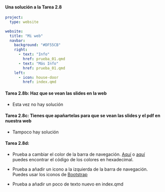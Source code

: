 ::: {.callout-important icon="false"}
#### Una solución a la Tarea 2.8


```yaml
project:
  type: website
 
website:
  title: "Mi web"
  navbar:
    background: "#DF55CB"
    right: 
      - text: "Info"
        href: prueba_01.qmd
      - text: "Más Info"
        href: prueba_01.qmd
    left: 
      - icon: house-door
        href: index.qmd       
```

:::


::: {.fragment}
::: {.callout-important icon="false"}
#### Tarea 2.8b: Haz que se vean las slides en la web

- Esta vez no hay solución

:::
:::


::: {.fragment}
::: {.callout-important icon="false"}
#### Tarea 2.8c: Tienes que apañartelas para que se vean las slides y el pdf en nuestra web

- Tampoco hay solución

:::
:::


::: {.fragment}
::: {.callout-important icon="false"}
#### Tarea 2.8d: 

- Prueba a cambiar el color de la barra de navegación. [Aquí](https://htmlcolorcodes.com/es/) o [aquí](https://www.color-hex.com/) puedes encontrar el código de los colores en hexadecimal.

- Prueba a añadir un icono a la izquierda de la barra de navegación. Puedes usar los iconos de [Bootstrap](https://icons.getbootstrap.com/)

- Prueba a añadir un poco de texto nuevo en index.qmd

:::
:::